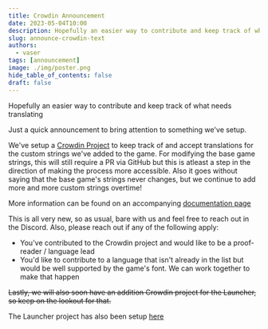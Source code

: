```yaml
---
title: Crowdin Announcement
date: 2023-05-04T10:00
description: Hopefully an easier way to contribute and keep track of what needs translating
slug: announce-crowdin-text
authors:
  - vaser
tags: [announcement]
image: ./img/poster.png
hide_table_of_contents: false
draft: false
---
```


Hopefully an easier way to contribute and keep track of what needs translating

<!--truncate-->

Just a quick announcement to bring attention to something we've setup.

We've setup a [Crowdin Project](https://crowdin.com/project/opengoal) to keep track of and accept translations for the custom strings we've added to the game. For modifying the base game strings, this will still require a PR via GitHub but this is atleast a step in the direction of making the process more accessible. Also it goes without saying that the base game's strings never changes, but we continue to add more and more custom strings overtime!

More information can be found on an accompanying [documentation page](/docs/contributing/text-translations)

This is all very new, so as usual, bare with us and feel free to reach out in the Discord. Also, please reach out if any of the following apply:

- You've contributed to the Crowdin project and would like to be a proof-reader / language lead
- You'd like to contribute to a language that isn't already in the list but would be well supported by the game's font. We can work together to make that happen

~~Lastly, we will also soon have an addition Crowdin project for the Launcher, so keep on the lookout for that.~~

The Launcher project has also been setup [here](https://crowdin.com/project/opengoal-launcher)
